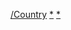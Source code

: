 {{Categories by country|nocat}}

[[Category:各地小作品模板|/Country]]
[[Category:各国小作品|*]]
[[Category:各国模板|*]]